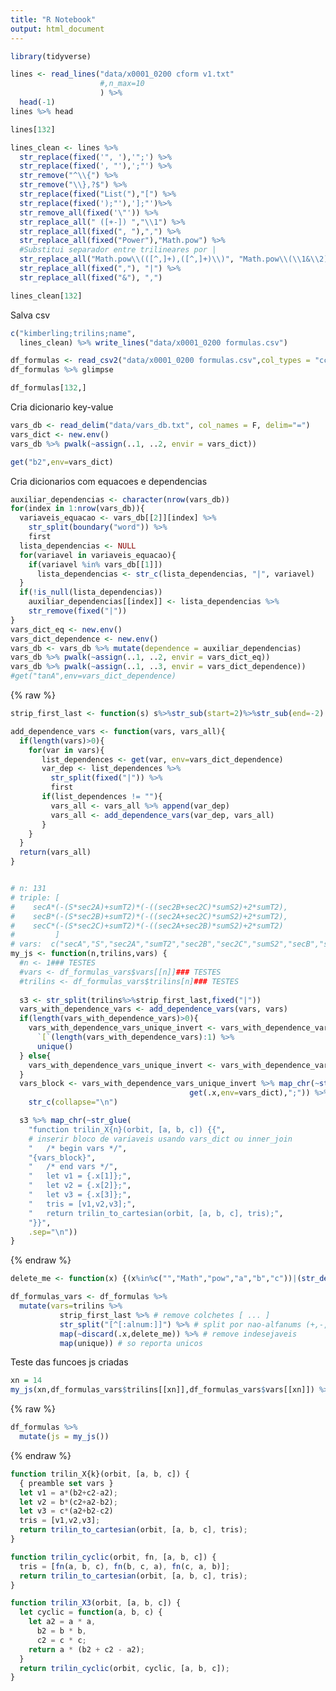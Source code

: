 ```yaml
---
title: "R Notebook"
output: html_document
---
```


```r
library(tidyverse)
```

```r
lines <- read_lines("data/x0001_0200 cform v1.txt"
                    #,n_max=10
                    ) %>%
  head(-1)
lines %>% head
```

```r
lines[132]
```


```r
lines_clean <- lines %>%
  str_replace(fixed('", '),'";') %>%
  str_replace(fixed(', "'),';"') %>%
  str_remove("^\\{") %>%
  str_remove("\\},?$") %>%
  str_replace(fixed("List("),"[") %>%
  str_replace(fixed(');"'),'];"')%>%
  str_remove_all(fixed('\"')) %>%
  str_replace_all(" ([+-]) ","\\1") %>%
  str_replace_all(fixed(", "),",") %>%
  str_replace_all(fixed("Power"),"Math.pow") %>%
  #Substitui separador entre trilineares por |
  str_replace_all("Math.pow\\(([^,]+),([^,]+)\\)", "Math.pow\\(\\1&\\2)") %>%
  str_replace_all(fixed(","), "|") %>%
  str_replace_all(fixed("&"), ",")
```

```r
lines_clean[132]
```

Salva csv

```r
c("kimberling;trilins;name",
  lines_clean) %>% write_lines("data/x0001_0200 formulas.csv")
```


```r
df_formulas <- read_csv2("data/x0001_0200 formulas.csv",col_types = "ccc")
df_formulas %>% glimpse
```

```r
df_formulas[132,]
```


Cria dicionario key-value

```r
vars_db <- read_delim("data/vars_db.txt", col_names = F, delim="=")
vars_dict <- new.env()
vars_db %>% pwalk(~assign(..1, ..2, envir = vars_dict))
```

```r
get("b2",env=vars_dict)
```


Cria dicionarios com equacoes e dependencias
```r
auxiliar_dependencias <- character(nrow(vars_db))
for(index in 1:nrow(vars_db)){
  variaveis_equacao <- vars_db[[2]][index] %>%
    str_split(boundary("word")) %>%
    first
  lista_dependencias <- NULL
  for(variavel in variaveis_equacao){
    if(variavel %in% vars_db[[1]])
      lista_dependencias <- str_c(lista_dependencias, "|", variavel)
  }
  if(!is_null(lista_dependencias))
    auxiliar_dependencias[[index]] <- lista_dependencias %>%
    str_remove(fixed("|"))
}
vars_dict_eq <- new.env()
vars_dict_dependence <- new.env()
vars_db <- vars_db %>% mutate(dependence = auxiliar_dependencias)
vars_db %>% pwalk(~assign(..1, ..2, envir = vars_dict_eq))
vars_db %>% pwalk(~assign(..1, ..3, envir = vars_dict_dependence))
#get("tanA",env=vars_dict_dependence)
```

{% raw %}
```r
strip_first_last <- function(s) s%>%str_sub(start=2)%>%str_sub(end=-2)

add_dependence_vars <- function(vars, vars_all){
  if(length(vars)>0){
    for(var in vars){
       list_dependences <- get(var, env=vars_dict_dependence)
       var_dep <- list_dependences %>%
         str_split(fixed("|")) %>%
         first
       if(list_dependences != ""){
         vars_all <- vars_all %>% append(var_dep)
         vars_all <- add_dependence_vars(var_dep, vars_all)
       }
    }
  }
  return(vars_all)
}


# n: 131
# triple: [
#    secA*(-(S*sec2A)+sumT2)*(-((sec2B+sec2C)*sumS2)+2*sumT2),
#    secB*(-(S*sec2B)+sumT2)*(-((sec2A+sec2C)*sumS2)+2*sumT2),
#    secC*(-(S*sec2C)+sumT2)*(-((sec2A+sec2B)*sumS2)+2*sumT2)
#         ]
# vars:  c("secA","S","sec2A","sumT2","sec2B","sec2C","sumS2","secB","secC") 
my_js <- function(n,trilins,vars) {
  #n <- 1### TESTES
  #vars <- df_formulas_vars$vars[[n]]### TESTES
  #trilins <- df_formulas_vars$trilins[n]### TESTES
  
  s3 <- str_split(trilins%>%strip_first_last,fixed("|"))
  vars_with_dependence_vars <- add_dependence_vars(vars, vars)
  if(length(vars_with_dependence_vars)>0){
    vars_with_dependence_vars_unique_invert <- vars_with_dependence_vars %>%
      `[`(length(vars_with_dependence_vars):1) %>%
      unique()
  } else{
    vars_with_dependence_vars_unique_invert <- vars_with_dependence_vars 
  }
  vars_block <- vars_with_dependence_vars_unique_invert %>% map_chr(~str_c("   let ",.x,"=",
                                        get(.x,env=vars_dict),";")) %>%
    str_c(collapse="\n")

  s3 %>% map_chr(~str_glue(
    "function trilin_X{n}(orbit, [a, b, c]) {{",
    # inserir bloco de variaveis usando vars_dict ou inner_join
    "   /* begin vars */",
    "{vars_block}",
    "   /* end vars */",
    "   let v1 = {.x[1]};",
    "   let v2 = {.x[2]};",
    "   let v3 = {.x[3]};",
    "   tris = [v1,v2,v3];",
    "   return trilin_to_cartesian(orbit, [a, b, c], tris);",
    "}}",
    .sep="\n"))
}
```
{% endraw %}

```r
delete_me <- function(x) {(x%in%c("","Math","pow","a","b","c"))|(str_detect(x,"^[:digit:]$"))}

df_formulas_vars <- df_formulas %>%
  mutate(vars=trilins %>%
           strip_first_last %>% # remove colchetes [ ... ]
           str_split("[^[:alnum:]]") %>% # split por nao-alfanums (+,-,/)
           map(~discard(.x,delete_me)) %>% # remove indesejaveis
           map(unique)) # so reporta unicos
```

Teste das funcoes js criadas
```r
xn = 14
my_js(xn,df_formulas_vars$trilins[[xn]],df_formulas_vars$vars[[xn]]) %>% cat
```

{% raw %}
```r
df_formulas %>%
  mutate(js = my_js())
```
{% endraw %}


```js
function trilin_X{k}(orbit, [a, b, c]) {
  { preamble set vars }
  let v1 = a*(b2+c2-a2);
  let v2 = b*(c2+a2-b2);
  let v3 = c*(a2+b2-c2)
  tris = [v1,v2,v3];
  return trilin_to_cartesian(orbit, [a, b, c], tris);
}

function trilin_cyclic(orbit, fn, [a, b, c]) {
  tris = [fn(a, b, c), fn(b, c, a), fn(c, a, b)];
  return trilin_to_cartesian(orbit, [a, b, c], tris);
}

function trilin_X3(orbit, [a, b, c]) {
  let cyclic = function(a, b, c) {
    let a2 = a * a,
      b2 = b * b,
      c2 = c * c;
    return a * (b2 + c2 - a2);
  }
  return trilin_cyclic(orbit, cyclic, [a, b, c]);
}
```
